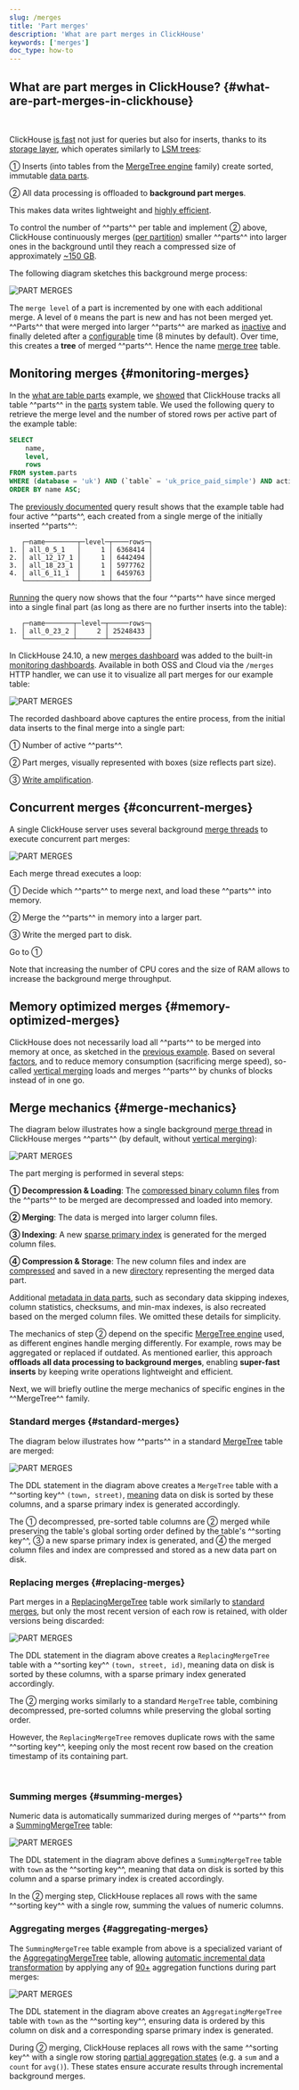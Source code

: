 ```yaml
---
slug: /merges
title: 'Part merges'
description: 'What are part merges in ClickHouse'
keywords: ['merges']
doc_type: how-to
---
```



## What are part merges in ClickHouse? {#what-are-part-merges-in-clickhouse}

<br/>

ClickHouse [is fast](/concepts/why-clickhouse-is-so-fast) not just for queries but also for inserts, thanks to its [storage layer](https://www.vldb.org/pvldb/vol17/p3731-schulze.pdf), which operates similarly to [LSM trees](https://en.wikipedia.org/wiki/Log-structured_merge-tree):

① Inserts (into tables from the [MergeTree engine](/engines/table-engines/mergetree-family) family) create sorted, immutable [data parts](/parts).

② All data processing is offloaded to **background part merges**.

This makes data writes lightweight and [highly efficient](/concepts/why-clickhouse-is-so-fast#storage-layer-concurrent-inserts-are-isolated-from-each-other).

To control the number of ^^parts^^ per table and implement ② above, ClickHouse continuously merges ([per partition](/partitions#per-partition-merges)) smaller ^^parts^^ into larger ones in the background until they reach a compressed size of approximately [~150 GB](/operations/settings/merge-tree-settings#max_bytes_to_merge_at_max_space_in_pool).

The following diagram sketches this background merge process:

<Image img={merges_01} size="lg" alt='PART MERGES'/>

<br/>

The `merge level` of a part is incremented by one with each additional merge. A level of `0` means the part is new and has not been merged yet. ^^Parts^^ that were merged into larger ^^parts^^ are marked as [inactive](/operations/system-tables/parts) and finally deleted after a [configurable](/operations/settings/merge-tree-settings#old_parts_lifetime) time (8 minutes by default). Over time, this creates a **tree** of merged ^^parts^^. Hence the name [merge tree](/engines/table-engines/mergetree-family) table.

## Monitoring merges {#monitoring-merges}

In the [what are table parts](/parts) example, we [showed](/parts#monitoring-table-parts) that ClickHouse tracks all table ^^parts^^ in the [parts](/operations/system-tables/parts) system table. We used the following query to retrieve the merge level and the number of stored rows per active part of the example table:
```sql
SELECT
    name,
    level,
    rows
FROM system.parts
WHERE (database = 'uk') AND (`table` = 'uk_price_paid_simple') AND active
ORDER BY name ASC;
```

The [previously documented](/parts#monitoring-table-parts) query result shows that the example table had four active ^^parts^^, each created from a single merge of the initially inserted ^^parts^^:
```response
   ┌─name────────┬─level─┬────rows─┐
1. │ all_0_5_1   │     1 │ 6368414 │
2. │ all_12_17_1 │     1 │ 6442494 │
3. │ all_18_23_1 │     1 │ 5977762 │
4. │ all_6_11_1  │     1 │ 6459763 │
   └─────────────┴───────┴─────────┘
```

[Running](https://sql.clickhouse.com/?query=U0VMRUNUCiAgICBuYW1lLAogICAgbGV2ZWwsCiAgICByb3dzCkZST00gc3lzdGVtLnBhcnRzCldIRVJFIChkYXRhYmFzZSA9ICd1aycpIEFORCAoYHRhYmxlYCA9ICd1a19wcmljZV9wYWlkX3NpbXBsZScpIEFORCBhY3RpdmUKT1JERVIgQlkgbmFtZSBBU0M7&run_query=true&tab=results) the query now shows that the four ^^parts^^ have since merged into a single final part (as long as there are no further inserts into the table):

```response
   ┌─name───────┬─level─┬─────rows─┐
1. │ all_0_23_2 │     2 │ 25248433 │
   └────────────┴───────┴──────────┘
```

In ClickHouse 24.10, a new [merges dashboard](https://presentations.clickhouse.com/2024-release-24.10/index.html#17) was added to the built-in [monitoring dashboards](https://clickhouse.com/blog/common-issues-you-can-solve-using-advanced-monitoring-dashboards). Available in both OSS and Cloud via the `/merges` HTTP handler, we can use it to visualize all part merges for our example table:

<Image img={merges_dashboard} size="lg" alt='PART MERGES'/>

<br/>

The recorded dashboard above captures the entire process, from the initial data inserts to the final merge into a single part:

① Number of active ^^parts^^.

② Part merges, visually represented with boxes (size reflects part size).

③ [Write amplification](https://en.wikipedia.org/wiki/Write_amplification).

## Concurrent merges {#concurrent-merges}

A single ClickHouse server uses several background [merge threads](/operations/server-configuration-parameters/settings#background_pool_size) to execute concurrent part merges:

<Image img={merges_02} size="lg" alt='PART MERGES'/>

<br/>

Each merge thread executes a loop:

① Decide which ^^parts^^ to merge next, and load these ^^parts^^ into memory.

② Merge the ^^parts^^ in memory into a larger part.

③ Write the merged part to disk.

Go to ①

Note that increasing the number of CPU cores and the size of RAM allows to increase the background merge throughput.

## Memory optimized merges {#memory-optimized-merges}

ClickHouse does not necessarily load all ^^parts^^ to be merged into memory at once, as sketched in the [previous example](/merges#concurrent-merges). Based on several [factors](https://github.com/ClickHouse/ClickHouse/blob/bf37120c925ed846ae5cd72cd51e6340bebd2918/src/Storages/MergeTree/MergeTreeSettings.cpp#L210), and to reduce memory consumption (sacrificing merge speed), so-called [vertical merging](https://github.com/ClickHouse/ClickHouse/blob/bf37120c925ed846ae5cd72cd51e6340bebd2918/src/Storages/MergeTree/MergeTreeSettings.cpp#L209) loads and merges ^^parts^^ by chunks of blocks instead of in one go.

## Merge mechanics {#merge-mechanics}

The diagram below illustrates how a single background [merge thread](/merges#concurrent-merges) in ClickHouse merges ^^parts^^ (by default, without [vertical merging](/merges#memory-optimized-merges)):

<Image img={merges_03} size="lg" alt='PART MERGES'/>

<br/>

The part merging is performed in several steps:

**① Decompression & Loading**: The [compressed binary column files](/parts#what-are-table-parts-in-clickhouse) from the ^^parts^^ to be merged are decompressed and loaded into memory.

**② Merging**: The data is merged into larger column files.

**③ Indexing**: A new [sparse primary index](/guides/best-practices/sparse-primary-indexes) is generated for the merged column files.

**④ Compression & Storage**: The new column files and index are [compressed](/sql-reference/statements/create/table#column_compression_codec) and saved in a new [directory](/parts#what-are-table-parts-in-clickhouse) representing the merged data part.

Additional [metadata in data parts](/parts), such as secondary data skipping indexes, column statistics, checksums, and min-max indexes, is also recreated based on the merged column files. We omitted these details for simplicity.

The mechanics of step ② depend on the specific [MergeTree engine](/engines/table-engines/mergetree-family) used, as different engines handle merging differently. For example, rows may be aggregated or replaced if outdated. As mentioned earlier, this approach **offloads all data processing to background merges**, enabling **super-fast inserts** by keeping write operations lightweight and efficient.

Next, we will briefly outline the merge mechanics of specific engines in the ^^MergeTree^^ family.

### Standard merges {#standard-merges}

The diagram below illustrates how ^^parts^^ in a standard [MergeTree](/engines/table-engines/mergetree-family/mergetree) table are merged:

<Image img={merges_04} size="lg" alt='PART MERGES'/>

<br/>

The DDL statement in the diagram above creates a `MergeTree` table with a ^^sorting key^^ `(town, street)`, [meaning](/parts#what-are-table-parts-in-clickhouse) data on disk is sorted by these columns, and a sparse primary index is generated accordingly.

The ① decompressed, pre-sorted table columns are ② merged while preserving the table's global sorting order defined by the table's ^^sorting key^^, ③ a new sparse primary index is generated, and ④ the merged column files and index are compressed and stored as a new data part on disk.

### Replacing merges {#replacing-merges}

Part merges in a [ReplacingMergeTree](/engines/table-engines/mergetree-family/replacingmergetree) table work similarly to [standard merges](/merges#standard-merges), but only the most recent version of each row is retained, with older versions being discarded:

<Image img={merges_05} size="lg" alt='PART MERGES'/>

<br/>

The DDL statement in the diagram above creates a `ReplacingMergeTree` table with a ^^sorting key^^ `(town, street, id)`, meaning data on disk is sorted by these columns, with a sparse primary index generated accordingly.

The ② merging works similarly to a standard `MergeTree` table, combining decompressed, pre-sorted columns while preserving the global sorting order.

However, the `ReplacingMergeTree` removes duplicate rows with the same ^^sorting key^^, keeping only the most recent row based on the creation timestamp of its containing part.

<br/>

### Summing merges {#summing-merges}

Numeric data is automatically summarized during merges of ^^parts^^ from a [SummingMergeTree](/engines/table-engines/mergetree-family/summingmergetree) table:

<Image img={merges_06} size="lg" alt='PART MERGES'/>

<br/>

The DDL statement in the diagram above defines a `SummingMergeTree` table with `town` as the ^^sorting key^^, meaning that data on disk is sorted by this column and a sparse primary index is created accordingly.

In the ② merging step, ClickHouse replaces all rows with the same ^^sorting key^^ with a single row, summing the values of numeric columns.

### Aggregating merges {#aggregating-merges}

The `SummingMergeTree` table example from above is a specialized variant of the [AggregatingMergeTree](/engines/table-engines/mergetree-family/aggregatingmergetree) table, allowing [automatic incremental data transformation](https://www.youtube.com/watch?v=QDAJTKZT8y4) by applying any of [90+](/sql-reference/aggregate-functions/reference) aggregation functions during part merges:

<Image img={merges_07} size="lg" alt='PART MERGES'/>

<br/>

The DDL statement in the diagram above creates an `AggregatingMergeTree` table with `town` as the ^^sorting key^^, ensuring data is ordered by this column on disk and a corresponding sparse primary index is generated.

During ② merging, ClickHouse replaces all rows with the same ^^sorting key^^ with a single row storing [partial aggregation states](https://clickhouse.com/blog/clickhouse_vs_elasticsearch_mechanics_of_count_aggregations#-multi-core-parallelization) (e.g. a `sum` and a `count` for `avg()`). These states ensure accurate results through incremental background merges.
